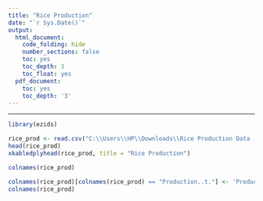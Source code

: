 ```yaml
---
title: "Rice Production"
date: "`r Sys.Date()`"
output:
  html_document:
    code_folding: hide
    number_sections: false
    toc: yes
    toc_depth: 3
    toc_float: yes
  pdf_document:
    toc: yes
    toc_depth: '3'
---
```


---

```r
library(ezids)
```

```r
rice_prod <- read.csv("C:\\Users\\HP\\Downloads\\Rice Production Data (2).csv")
head(rice_prod)
xkabledplyhead(rice_prod, title = "Rice Production")

```

```r
colnames(rice_prod)

```

```r
colnames(rice_prod)[colnames(rice_prod) == "Production..t."] <- 'Production'
colnames(rice_prod)
```

